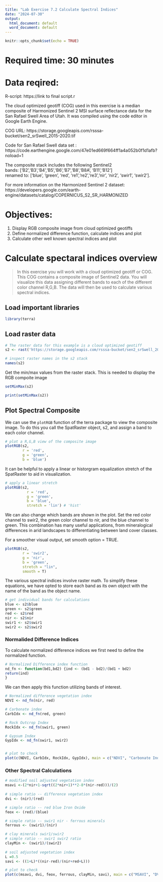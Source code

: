 ```yaml
---
title: "Lab Exercise 7.2 Calculate Spectral Indices"
date: "2024-07-30"
output:
  html_document: default
  word_document: default
---
```


```r
knitr::opts_chunk$set(echo = TRUE)
```

# Required time: 30 minutes

# Data reqired:
 R-script: https://link to final script.r  
  
 The cloud optimized geotiff (COG) used in this exercise is a median composite of Harmonized Sentinel 2 MSI surface reflectance data for the San Rafael Swell Area of Utah. It was compiled using the code editor in Google Earth Engine. 
  
 COG URL: https://storage.googleapis.com/rsssa-bucket/sen2_srSwell_2015-2020.tif  
  
 Code for San Rafael Swell data set : https://code.earthengine.google.com/47e01ed669f664ff1a4a052b0f1d1afb?noload=1  

  
The composite stack includes the following Sentinel2  
bands:      ['B2','B3','B4','B5','B6','B7','B8','B8A', 'B11','B12']   
renamed to: ['blue', 'green', 'red', 're1','re2','re3','nir', 'nir2', 'swir1', 'swir2'].    

  
For more information on the Harmonized Sentinel 2 dataset: https://developers.google.com/earth-engine/datasets/catalog/COPERNICUS_S2_SR_HARMONIZED  

  

# Objectives:
 1. Display RGB composite image from cloud optimized geotiffs
 2. Define normalized difference function, calculate indices and plot 
 3. Calculate other well known spectral indices and plot  
  
# Calculate spectaral indices overview
>In this exercise you will work with a cloud optimized geotiff or COG. This COG contains a composite image of Sentinel2 data. You will visualize this data assigning different bands to each of the different color channel R,G,B. The data will then be used to calculate various spectral indices. 

  
## Load important libraries
```r
library(terra)
```

## Load raster data
```r
# The raster data for this example is a cloud optimized geotiff
s2 <- rast('https://storage.googleapis.com/rsssa-bucket/sen2_srSwell_2015-2020.tif')

# inspect raster names in the s2 stack
names(s2)
```

Get the min/max values from the raster stack. This is needed to display the RGB compoite image
```r
setMinMax(s2)
```


```r
print(setMinMax(s2))
```


## Plot Spectral Composite
We can use the `plotRGB` function of the terra package to view the composite image. To do this you call the SpatRaster object, s2, and assign a band to each color channel.
```r
# plot a R,G,B view of the composite image
plotRGB(s2,
        r = 'red',
        g = 'green',
        b = 'blue')
```



It can be helpful to apply a linear or historgram equalization stretch of the SpatRaster to aid in visualization.
```r
# apply a linear stretch
plotRGB(s2,
          r = 'red',
          g = 'green',
          b = 'blue',
          stretch = 'lin') # 'hist'
```




We can also change which bands are shown in the plot. Set the red color channel to swir2, the green color channel to nir, and the blue channel to green. This combination has many useful applications, from mineralogical differences in arid landscapes to differentiating between land cover classes.

For a smoother visual output, set smooth option = TRUE.
```r
plotRGB(s2,
        r = 'swir2',
        g = 'nir',
        b = 'green',
        stretch = "lin",
        smooth = T)
```


The various spectral indices involve raster math. To simplify these equations, we have opted to store each band as its own object with the name of the band as the object name.
```r
# get individual bands for calculations
blue <- s2$blue
green <- s2$green
red <- s2$red
nir <- s2$nir
swir1 <- s2$swir1
swir2 <- s2$swir2
```


### Normalided Difference Indices
To calculate normalized difference indices we first need to define the normalized function.
```r
# Normalized Difference index function
nd_fn <- function(bd1,bd2) {ind <- (bd1 - bd2)/(bd1 + bd2)
return(ind)
}
```


We can then apply this function utilizing bands of interest.
```r
# Normalized difference vegetation index
NDVI <- nd_fn(nir, red)

# Carbonate index
CarbIdx <- nd_fn(red, green) 

# Rock Outcrop Index
RockIdx <- nd_fn(swir1, green)

# Gypsum Index
GypIdx <- nd_fn(swir1, swir2)


# plot to check
plot(c(NDVI, CarbIdx, RockIdx, GypIdx), main = c("NDVI", "Carbonate Index", "RockOutcrop", "Gypsum Index"))
```


### Other Spectral Calculations
```r
# modified soil adjusted vegetation index
msavi <-(2*nir+1-sqrt((2*nir+1)**2-8*(nir-red)))/(2)
  
# simple ratio -- difference vegetation index
dvi <- (nir)/(red)

# simple ratio -- red blue Iron Oxide
feox <- (red)/(blue)

# simple ratio -- swir1 nir - ferrous minerals
ferrous <- (swir1)/(nir)

# clay minerals swir1/swir2
# simple ratio -- swir1 swir2 ratio
clayMin <- (swir1)/(swir2)
                   
# soil adjusted vegetation index
L =0.5
savi <- ((1+L)*((nir-red)/(nir+red+L)))

# plot to check
plot(c(msavi, dvi, feox, ferrous, clayMin, savi), main = c("MSAVI", "DVI", "FeOx", "FerMin", "clayMin", "SAVI"))
```
